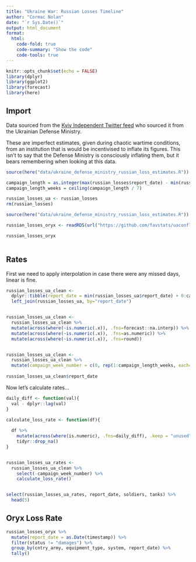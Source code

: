 ```yaml
---
title: "Ukraine War: Russian Losses Timeline"
author: "Cormac Nolan"
date: "`r Sys.Date()`"
output: html_document
format:
  html:
    code-fold: true
    code-summary: "Show the code"
    code-tools: true
---
```


```r
knitr::opts_chunk$set(echo = FALSE)
library(dplyr)
library(ggplot2)
library(forecast)
library(here)
```

## Import

Data sourced from the [Kyiv Independent Twitter feed](https://twitter.com/KyivIndependent/media) who sourced it from the Ukrainian Defense Ministry.

These are imperfect estimates, given during chaotic wartime conditions, from an institution that is would be incentivised to inflate its figures. This isn't to say that the Defense Ministry is consciously inflating them, but it bears remembering when looking at this data.

```r
source(here("data/ukraine_defense_ministry_russian_loss_estimates.R"))

campaign_length = as.integer(max(russian_losses$report_date) - min(russian_losses$report_date))
campaign_length_weeks = ceiling(campaign_length / 7)

russian_losses_ua <- russian_losses
rm(russian_losses)

```

```r
source(here("data/ukraine_defense_ministry_russian_loss_estimates.R"))

russian_losses_oryx <- readRDS(url("https://github.com/favstats/uaconflict_equipmentloss/raw/main/data/oryx_data.rds","rb"))

russian_losses_oryx
 
```

## Rates

First we need to apply interpolation in case there were any missed days, linear is fine.

```r

russian_losses_ua_clean <-
  dplyr::tibble(report_date = min(russian_losses_ua$report_date) + 0:campaign_length) %>%
  left_join(russian_losses_ua, by="report_date")


russian_losses_ua_clean <- 
  russian_losses_ua_clean %>% 
  mutate(across(where(~is.numeric(.x)), .fns=forecast::na.interp)) %>%
  mutate(across(where(~is.numeric(.x)), .fns=as.numeric)) %>% 
  mutate(across(where(~is.numeric(.x)), .fns=round))


russian_losses_ua_clean <- 
  russian_losses_ua_clean %>% 
  mutate(campaign_week_number = c(0, rep(1:campaign_length_weeks, each=7)[1:(campaign_length)]))
  
russian_losses_ua_clean$report_date
```

Now let's calculate rates...

```r
daily_diff <- function(val){
  val - dplyr::lag(val) 
}

calculate_loss_rate <- function(df){
  
  df %>% 
    mutate(across(where(is.numeric), .fns=daily_diff), .keep = "unused") %>% 
    tidyr::drop_na()
}


russian_losses_ua_rates <- 
  russian_losses_ua_clean %>% 
    select(-campaign_week_number) %>% 
    calculate_loss_rate()


select(russian_losses_ua_rates, report_date, soldiers, tanks) %>% 
  head(5)
```

## Oryx Loss Rate

```r
russian_losses_oryx %>% 
  mutate(report_date = as.Date(timestamp)) %>% 
  filter(status != "damages") %>% 
  group_by(cntry_army, equipment_type, system, report_date) %>% 
  tally()
  

```


```r

```
